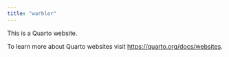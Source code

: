 ```yaml
---
title: "warbler"
---
```


This is a Quarto website.

To learn more about Quarto websites visit <https://quarto.org/docs/websites>.
